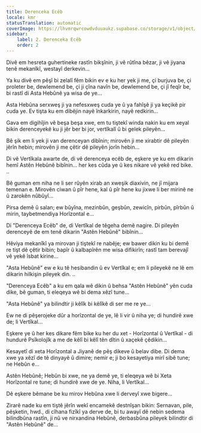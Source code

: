 ```yaml
---
title: Derenceka Ecêb
locale: kmr
statusTranslation: automatic
coverImage: https://lhvmrqwrcowdvduuaukz.supabase.co/storage/v1/object/public/strapi-uploads/small_cover-tratado-de-psicologia-revolucionaria.webp-5e15e1cec4e0ebebcde5d7fc7565d8fd.webp
sidebar:
    label: 2. Derenceka Ecêb
    order: 2
---
```

Divê em hesreta guhertineke rastîn bikşînin, ji vê rûtîna bêzar, ji vê jiyana tenê mekanîkî, westayî derkevin...

Ya ku divê em pêşî bi zelalî fêm bikin ev e ku her yek ji me, çi burjuva be, çi proleter be, dewlemend be, çi ji çîna navîn be, dewlemend be, çi jî feqîr be, bi rastî di Asta Hebûnê ya wisa de ye...

Asta Hebûna serxweş ji ya nefesxweş cuda ye û ya fahîşê ji ya keçikê pir cuda ye. Ev tişta ku em dibêjin nayê înkarkirin, nayê redkirin...

Gava em digihîjin vê beşa beşa xwe, em tu tiştekî winda nakin ku em xeyal bikin derenceyekê ku ji jêr ber bi jor, vertîkalî û bi gelek pileyên...

Bê şik em li yek ji van derenceyan dibînin; mirovên ji me xirabtir dê pileyên jêrîn hebin; mirovên ji me çêtir dê pileyên jorîn hebin...

Di vê Vertîkala awarte de, di vê derenceya ecêb de, eşkere ye ku em dikarin hemî Astên Hebûnê bibînin... her kes cûda ye û kes nikare vê yekê red bike. ..

Bê guman em niha ne li ser rûyên xirab an xweşik diaxivin, ne jî mijara temenan e. Mirovên ciwan û pîr hene, kal û pîr hene ku jixwe li ber mirinê ne û zarokên nûbûyî...

Pirsa demê û salan; ew bûyîna, mezinbûn, geşbûn, zewicîn, pirbûn, pîrbûn û mirin, taybetmendiya Horîzontal e...

Di "Derenceya Ecêb" de, di Vertîkal de têgeha demê nagire. Di pileyên derenceyê de em tenê dikarin "Astên Hebûnê" bibînin...

Hêviya mekanîkî ya mirovan ji tiştekî re nabêje; ew bawer dikin ku bi demê re tişt dê çêtir bibin; bapîr û kalbapîrên me wisa difikirîn; rastî tam berevajî vê yekê îsbat kirine...

"Asta Hebûnê" ew e ku tê hesibandin û ev Vertîkal e; em li pileyekê ne lê em dikarin hilkişin pileyek din. ..

"Derenceya Ecêb" a ku em qala wê dikin û behsa "Astên Hebûnê" yên cuda dike, bê guman, ti eleqeya wê bi dema xêzî tune...

"Asta Hebûnê" ya bilindtir ji kêlîk bi kêlîkê di ser me re ye...

Ew ne di pêşerojeke dûr a horîzontal de ye, lê li vir û niha ye; di hundirê xwe de; li Vertîkal...

Eşkere ye û her kes dikare fêm bike ku her du xet - Horîzontal û Vertîkal - di hundurê Psîkolojîk a me de kêlî bi kêlî tên dîtin û xaçekê çêdikin...

Kesayetî di xeta Horîzontal a Jiyanê de pêş dikeve û belav dibe. Di dema xwe ya xêzî de tê dinyayê û dimire; nemir e; ji bo kesayetiya mirî sibê tune; ne Hebûn e...

Astên Hebûnê; Hebûn bi xwe, ne ya demê ye, ti eleqeya wê bi Xeta Horîzontal re tune; di hundirê xwe de ye. Niha, li Vertîkal...

Dê eşkere bêmane be ku mirov Hebûna xwe li derveyî xwe bigere...

Zirarê nade ku em tiştê jêrîn wekî encamekê destnîşan bikin: Sernavan, pile, pêşketin, hwd., di cîhana fizîkî ya derve de, bi tu awayî dê nebin sedema bilindbûna rastîn, ji nû ve nirxandina Hebûnê, derbasbûna pileyek bilindtir di "Astên Hebûnê" de...

